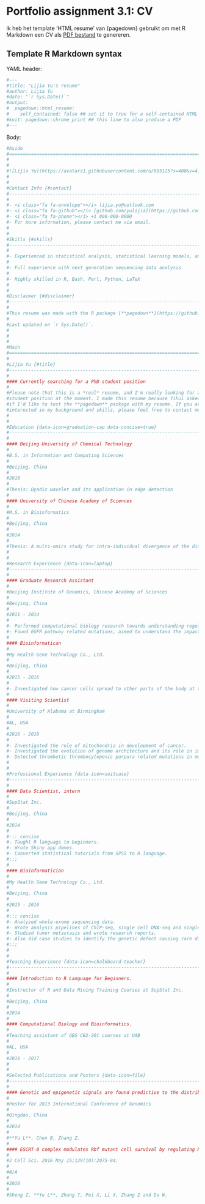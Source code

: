 # Portfolio assignment 3.1: CV

Ik heb het template 'HTML resume' van {pagedown} gebruikt om met R Markdown een CV als [PDF bestand](...) te genereren.

## Template R Markdown syntax

YAML header: 

```r
#---
#title: "Lijia Yu's resume"
#author: Lijia Yu
#date: "`r Sys.Date()`"
#output:
#  pagedown::html_resume:
#    self_contained: false ## set it to true for a self-contained HTML page but it'll take longer to render
#knit: pagedown::chrome_print ## this line to also produce a PDF
#---
```

Body:

```r
#Aside  
#================================================================================
#
#
#![Lijia Yu](https://avatars1.githubusercontent.com/u/895125?s=400&v=4){width=80%}
#
#
#Contact Info {#contact}
#--------------------------------------------------------------------------------
#
#- <i class="fa fa-envelope"></i> lijia.yu@outlook.com
#- <i class="fa fa-github"></i> [github.com/yulijia](https://github.com/yulijia)
#- <i class="fa fa-phone"></i> +1 000-000-0000
#- For more information, please contact me via email.
#
#
#Skills {#skills}
#--------------------------------------------------------------------------------
#
#- Experienced in statistical analysis, statistical learning models, and optimization methods.
#
#- Full experience with next generation sequencing data analysis.
#
#- Highly skilled in R, Bash, Perl, Python, LaTeX
#
#
#Disclaimer {#disclaimer}
#--------------------------------------------------------------------------------
#
#This resume was made with the R package [**pagedown**](https://github.com/rstudio/pagedown).
#
#Last updated on `r Sys.Date()`.
#
#
#
#Main
#================================================================================
#
#Lijia Yu {#title}
#--------------------------------------------------------------------------------
#
#### Currently searching for a PhD student position
#
#Please note that this is a *real* resume, and I'm really looking for a PhD
#student position at the moment. I made this resume because Yihui asked me
#if I'd like to test the **pagedown** package with my resume. If you are
#interested in my background and skills, please feel free to contact me.
#
#
#Education {data-icon=graduation-cap data-concise=true}
#--------------------------------------------------------------------------------
#
#### Beijing University of Chemical Technology
#
#B.S. in Information and Computing Sciences
#
#Beijing, China
#
#2010
#
#Thesis: Dyadic wavelet and its application in edge detection
#
#### University of Chinese Academy of Sciences
#
#M.S. in Bioinformatics
#
#Beijing, China
#
#2014
#
#Thesis: A multi-omics study for intra-individual divergence of the distributions between mRNA isoforms in mammals
#
#
#Research Experience {data-icon=laptop}
#--------------------------------------------------------------------------------
#
#### Graduate Research Assistant
#
#Beijing Institute of Genomics, Chinese Academy of Sciences
#
#Beijing, China
#
#2011 - 2014
#
#- Performed computational biology research towards understanding regulation of alternative splicing in human and mouse transcriptome.
#- Found EGFR pathway related mutations, aimed to understand the impacts of cancer mutations on EGFR signaling pathway.
#
#### Bioinformatican
#
#My Health Gene Technology Co., Ltd.
#
#Beijing, China
#
#2015 - 2016
#
#- Investigated how cancer cells spread to other parts of the body at the single cell level.
#
#### Visiting Scientist
#
#University of Alabama at Birmingham
#
#AL, USA
#
#2016 - 2018
#
#- Investigated the role of mitochondria in development of cancer.
#- Investigated the evolution of genome architecture and its role in important evolutionary events.
#- Detected thrombotic thrombocytopenic purpura related mutations in mutiple #patients' blood genome.
# 
#
#Professional Experience {data-icon=suitcase}
#--------------------------------------------------------------------------------
#
#### Data Scientist, intern
#
#SupStat Inc.
#
#Beijing, China
#
#2014
#
#::: concise
#- Taught R language to beginners. 
#- Wrote Shiny app demos.
#- Converted statistical tutorials from SPSS to R language.
#:::
#
#### Bioinformatician
#
#My Health Gene Technology Co., Ltd.
#
#Beijing, China
#
#2015 - 2016
#
#::: concise
#- Analyzed whole-exome sequencing data. 
#- Wrote analysis pipelines of ChIP-seq, single cell DNA-seq and single cell #RNA-seq.
#- Studied tumor metastasis and wrote research reports. 
#- Also did case studies to identify the genetic defect causing rare disease.
#:::
#
#
#Teaching Experience {data-icon=chalkboard-teacher}
#--------------------------------------------------------------------------------
#
#### Introduction to R Language for Beginners.
#
#Instructor of R and Data Mining Training Courses at SupStat Inc.
#
#Beijing, China
#
#2014
#
#### Computational Biology and Bioinformatics.
#
#Teaching assistant of GBS CB2-201 courses at UAB
#
#AL, USA
#
#2016 - 2017
#
#
#Selected Publications and Posters {data-icon=file}
#--------------------------------------------------------------------------------
#
#### Genetic and epigenetic signals are found predictive to the distribution of intra-individual divergence of alternative splicing.
#
#Poster for 2013 International Conference of Genomics
#
#Qingdao, China
#
#2014
#
#**Yu L**, Chen B, Zhang Z.
#
#### ESCRT-0 complex modulates Rbf mutant cell survival by regulating Rhomboid endosomal trafficking and EGFR signaling.
#
#J Cell Sci. 2016 May 15;129(10):2075-84.
#
#N/A
#
#2016 
#
#Sheng Z, **Yu L**, Zhang T, Pei X, Li X, Zhang Z and Du W. 
```


